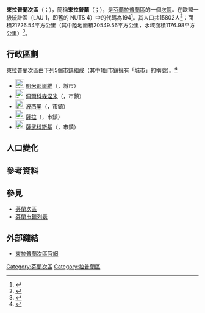 {{Infobox settlement
| name                    = 東拉普蘭次區
| settlement_type         = [[芬蘭次區|次區]]
| native_name             =Itä-Lapin seutukunta
| native_name_lang        = fi
| other_name              = 
| image_map               =Itä-Lapin.seutukunta.sijainti.Suomi.2020.svg
| subdivision_type        = [[世界政區索引|國家]]
| subdivision_name        = {{flag|Finland}}
| subdivision_type1       = [[芬蘭行政區|行政區]]
| subdivision_name1       = [[拉普蘭區|拉普蘭區]]
| area_footnotes          = <ref name="Area" />
| area_total_km2          = 21726.54
| area_land_km2           = 20549.56
| area_water_km2          = 1176.98
| population_footnotes    = <ref name="Population" />
| population_total        = 15802
| population_as_of        = 2020
| population_density_km2  = auto
| coordinates             = {{Coord|66.66866|28.07252|display=title,inline}}
| coordinates_footnotes   = <ref name="GeoNames" />
| timezone1               = [[歐洲東部時間|EET]]<ref>{{Cite web|url=https://www.timeanddate.com/worldclock/finland/helsinki|title=Current Local Time in Helsinki, Finland|last=|first=|date=|website=Time and Date|archive-url=https://web.archive.org/web/20200804053117/https://www.timeanddate.com/worldclock/finland/helsinki|archive-date=2020-08-04|dead-url=no|access-date=}}</ref>
| utc_offset1             = +2
| timezone1_DST           = [[歐洲東部夏令時間|EEST]]<ref>{{Cite web|url=https://www.timeanddate.com/time/change/finland/helsinki|title=Clock Changes in Helsinki, Finland|last=|first=|date=|website=Time and Date|archive-url=https://web.archive.org/web/20200804053109/https://www.timeanddate.com/time/change/finland/helsinki|archive-date=2020-08-04|dead-url=no|access-date=}}</ref>
| utc_offset1_DST         = +3
| iso_code                = 
| blank_name              = [[GeoNames|GeoNames]]<ref name="GeoNames">{{Cite web |url = https://www.geonames.org/9610708 |title = GeoNames - 9610708 |archive-url=|archive-date=|dead-url=|access-date = 2020-07-14 |website=[[GeoNames|GeoNames]] |language = en}}</ref>
| blank_info              = 9610708
| blank1_name             = LAU 1（NUTS 4）<ref name="LAU" />
| blank1_info              = 194
}}
'''東拉普蘭次區'''（{{lang-fi|Itä-Lapin seutukunta}}；{{lang-sv|Östra Lapplands ekonomiska region}}），簡稱'''東拉普蘭'''（{{lang-fi|Itä-Lappi}}；{{lang-sv|Östra Lappland}}），是[[芬蘭共和國|芬蘭]][[拉普蘭區|拉普蘭區]]的一個[[芬蘭次區|次區]]。在歐盟一級{{tsl|fr|Unité administrative locale|地方行政單位}}統計區（LAU 1，即舊的 NUTS 4）中的代碼為194<ref name="LAU">{{Cite web |url=http://tilastokeskus.fi/meta/luokitukset/seutukunta/001-2013/index_sv.html |title=Förteckning över ekonomiska regioner |publisher=Statistikcentralen |language=sv |access-date=2013-12-25 |archive-date=2013-11-11 |archive-url=https://web.archive.org/web/20131111091437/http://tilastokeskus.fi/meta/luokitukset/seutukunta/001-2013/index_sv.html |dead-url=no }}</ref>。其人口共15802人<ref name="Population">{{Cite web |url = http://pxnet2.stat.fi/PXWeb/pxweb/fi/StatFin/StatFin__vrm__vamuu/statfin_vamuu_pxt_11lj.px/table/tableViewLayout1/ |title = Väestörakenteen ennakkotiedot alueittain, 2020M01*-2020M05* |date = 2020-01-31 |publisher = Tilastokeskus |access-date = 2020-07-13 |language = fi |archive-date = 2020-12-14 |archive-url = https://web.archive.org/web/20201214201953/http://pxnet2.stat.fi/PXWeb/pxweb/fi/StatFin/StatFin__vrm__vamuu/statfin_vamuu_pxt_11lj.px/ |dead-url = no }}</ref>；面積21726.54平方公里（其中陸地面積20549.56平方公里，水域面積1176.98平方公里）<ref name="Area">{{Cite web |url = https://www.maanmittauslaitos.fi/sites/maanmittauslaitos.fi/files/attachments/2020/01/Vuoden_2020_pinta-alatilasto_kunnat_maakunnat.xlsx |title = Pinta-alat kunnittain (Excel) 2020-01-01 |date = 2020-01-01 |publisher = Maanmittauslaitos |access-date = 2020-07-13 |language = fi |archive-date = 2020-07-10 |archive-url = https://web.archive.org/web/20200710123737/https://www.maanmittauslaitos.fi/sites/maanmittauslaitos.fi/files/attachments/2020/01/Vuoden_2020_pinta-alatilasto_kunnat_maakunnat.xlsx |dead-url = no }}</ref>。

== 行政區劃 ==
東拉普蘭次區由下列5個[[芬蘭市鎮|市鎮]]組成（其中1個市鎮擁有「城市」的稱號）。<ref name="Lappi">{{Cite web|language=fi|url=http://www.lappi.fi/lappi/seutukunnat|title=Lapin seutukunnat ja kunnat|editor=Lappi|access-date=2019-06-28|archive-date=2018-03-15|archive-url=https://web.archive.org/web/20180315054110/http://www.lappi.fi/lappi/seutukunnat|dead-url=no}}</ref>
* [[File:Kemijärvi.vaakuna.svg|23px]] [[凱米耶爾維|凱米耶爾維]]（{{lang|fi|Kemijärvi}}，城市）
* [[File:Pelkosenniemi.vaakuna.svg|23px]] [[佩爾科森涅米|佩爾科森涅米]]（{{lang|fi|Pelkosenniemi}}，市鎮）
* [[File:Posio.vaakuna.svg|23px]] [[波西奧|波西奧]]（{{lang|fi|Posio}}，市鎮）
* [[File:Salla.vaakuna.svg|23px]] [[薩拉_(芬蘭)|薩拉]]（{{lang|fi|Salla}}，市鎮）
* [[File:Savukoski.vaakuna.svg|23px]] [[薩武科斯基|薩武科斯基]]（{{lang|fi|Savukoski}}，市鎮）

== 人口變化 ==
{{Bar box
|title   =  東拉普蘭次區1980年－2010年的人口變化圖
|titlebar=  #DDD
|width   =  600px
|barwidth=  500px
|left1   =  年
|right1  =  人口
|float   =  none
|bars    =  
{{bar pixel|1980|#0099FF|480||29 359}}
{{bar pixel|1985|#0099FF|474||28 998}}
{{bar pixel|1990|#0099FF|448||27 385}}
{{bar pixel|1995|#0099FF|423||25 885}}
{{bar pixel|2000|#0099FF|375||22 943}}
{{bar pixel|2005|#0099FF|336||20 527}}
{{bar pixel|2010|#0099FF|305||18 641}}
|caption = 來源：Tilastokeskus.<ref>{{Cite web | url = http://pxnet2.stat.fi/PXWeb/pxweb/fi/StatFin/StatFin__vrm__vaerak/statfin_vaerak_pxt_011.px | title = Väestö kielen mukaan sekä ulkomaan kansalaisten määrä ja maa-pinta-ala alueittain 1980 - 2016 | last =  | first =  | date =  | website =  | publisher = Tilastokeskus | access-date = 2018-01-18 | quote =  | archive-url = https://web.archive.org/web/20180617142223/http://pxnet2.stat.fi/PXWeb/pxweb/fi/StatFin/StatFin__vrm__vaerak/statfin_vaerak_pxt_011.px | archive-date = 2018-06-17 | dead-url = yes }}</ref>
}}

== 參考資料 ==
{{reflist}}

== 參見 ==
* [[芬蘭次區|芬蘭次區]]
* [[芬蘭市鎮列表|芬蘭市鎮列表]]

== 外部鏈結 ==
* [http://italappi.fi/ 東拉普蘭次區官網] {{Wayback|url=http://italappi.fi/ |date=20210207191428 }} {{fi icon}}
{{芬蘭次區}}
[[Category:芬蘭次區|Category:芬蘭次區]]
[[Category:拉普蘭區|Category:拉普蘭區]]